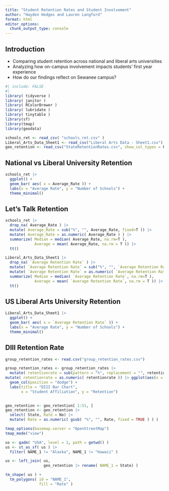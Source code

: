 ```yaml
---
title: "Student Retention Rates and Student Involvement"
author: "Hayden Hedges and Lauren Langford"
format: html
editor_options: 
  chunk_output_type: console
---
```


## Introduction

-   Comparing student retention across national and liberal arts universities
-   Analyzing how on-campus involvement impacts students' first year experience
-   How do our findings reflect on Sewanee campus?

```r
#| include: FALSE 
#|
library( tidyverse )
library( janitor )
library( RColorBrewer )
library( lubridate )
library( tinytable )
library(sf)
library(tmap)
library(geodata)

schools_ret <- read_csv( "schools_ret.csv" )
Liberal_Arts_Data_Sheet1 <- read_csv("Liberal Arts Data - Sheet1.csv")
geo_retention <- read_csv("StateRetentionRates.csv", show_col_types = F)
```

## National vs Liberal University Retention

```r
schools_ret |>
  ggplot() +
  geom_bar( aes( x = Average_Rate )) +
  labs(x = "Average Rate", y = "Number of Schools") +
  theme_minimal()
```

## Let's Talk Retention

```r
schools_ret |>
  drop_na( Average_Rate ) |>
  mutate( Average_Rate = sub("%", "", Average_Rate, fixed=T )) |>
  mutate( Average_Rate = as.numeric( Average_Rate ) ) |>
  summarize( Median = median( Average_Rate, na.rm=T ), 
             Average = mean( Average_Rate, na.rm = T )) |>
  tt()

Liberal_Arts_Data_Sheet1 |>
  drop_na( `Average Retention Rate` ) |>
  mutate( `Average Retention Rate` = sub("%", "", `Average Retention Rate`, fixed=T )) |>
  mutate( `Average Retention Rate` = as.numeric( `Average Retention Rate` ) ) |>
  summarize( Median = median( `Average Retention Rate`, na.rm=T ), 
             Average = mean( `Average Retention Rate`, na.rm = T )) |>
  tt()

```

## US Liberal Arts University Retention

```r
Liberal_Arts_Data_Sheet1 |>
  ggplot() +
  geom_bar( aes( x = `Average Retention Rate` )) +
  labs(x = "Average Rate", y = "Number of Schools") +
  theme_minimal()

```

## DIII Retention Rate

```r
group_retention_rates <- read.csv("group_retention_rates.csv")

group_retention_rates <- group_retention_rates |>
  mutate( retentionrate = sub(pattern = "%", replacement = "", retentionrate ) ) |>
mutate( retentionrate = as.numeric( retentionrate )) |> ggplot(aes(x = Group, y = retentionrate )) +
  geom_col(position = "dodge") +
  labs(title = "DIII Bar Chart",
       x = "Student Affiliation", y = "Retention") 
  
```

```r
geo_retention <- geo_retention[ 1:51, ]
geo_retention <- geo_retention |>
  select( State, Rate = No) |>
  mutate( Rate = as.numeric( gsub( "%", "", Rate, fixed = TRUE ) ) )

tmap_options(basemap.server = "OpenStreetMap")
tmap_mode("view")

us <- gadm( "USA", level = 1, path = getwd() )
us <- st_as_sf( us ) |>
  filter( NAME_1 != "Alaska", NAME_1 != "Hawaii" )

us <- left_join( us, 
                 geo_retention |> rename( NAME_1 = State) )

tm_shape( us ) +
  tm_polygons( id = "NAME_1", 
               fill = "Rate" )

```
